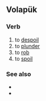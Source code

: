 ==Volapük==

===Verb===
{{head|vo|verb}}

# to [[despoil]]
# to [[plunder]]
# to [[rob]]
# to [[spoil]]

===See also===
* {{l|vo|beravön}}
* {{l|vo|beravoyn}}
